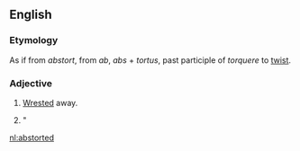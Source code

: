==English==

===Etymology===
As if from ''abstort'', from {{etyl|la|en}} ''ab'', ''abs'' + ''tortus'', past participle of ''torquere'' to [[twist]].
===Adjective===
{{en-adj}}

# {{context|obsolete|lang=en}} [[wrested|Wrested]] away. 
#"{{rfquotek|Bailey}}

[[nl:abstorted]]